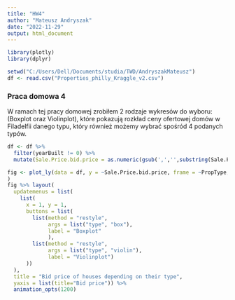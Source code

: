 ---
title: "HW4"
author: "Mateusz Andryszak"
date: "2022-11-29"
output: html_document
---

```{r setup, include=FALSE}
library(plotly)
library(dplyr)

setwd("C:/Users/Dell/Documents/studia/TWD/AndryszakMateusz")
df <- read.csv("Properties_philly_Kraggle_v2.csv")

```

### Praca domowa 4

W ramach tej pracy domowej zrobiłem 2 rodzaje wykresów do wyboru: (Boxplot oraz Violinplot), które pokazują rozkład ceny ofertowej domów w Filadelfii danego typu, który również możemy wybrać spośród 4 podanych typów.


```{r}
df <- df %>% 
  filter(yearBuilt != 0) %>% 
  mutate(Sale.Price.bid.price = as.numeric(gsub(',','',substring(Sale.Price.bid.price,2))))

fig <- plot_ly(data = df, y = ~Sale.Price.bid.price, frame = ~PropType, type = "box", name= ~PropType
)
fig %>% layout(
  updatemenus = list(
    list(
      x = 1, y = 1,
      buttons = list(
        list(method = "restyle",
             args = list("type", "box"),
             label = "Boxplot"
             ),
        list(method = "restyle",
             args = list("type", "violin"),
             label = "Violinplot")
      ))
  ),
  title = "Bid price of houses depending on their type",
  yaxis = list(title="Bid price")) %>% 
  animation_opts(1200)

```

